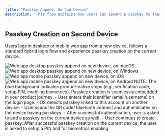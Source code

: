 ```yaml
---
title: "Passkey Append: On 2nd Device"
description: "This flow explains how users can append a passkey to their account after authenticating on a new (second) device with a password and MFA. This enables seamless, passwordless sign-in on future logins, strengthening security and improving the user experience."
---
```


## Passkey Creation on Second Device

Users logs in desktop or mobile web app from a new device, follows a standard hybrid login flow and experience passkey creation on the current device.

<Tabs>
<Tab title="macOS">
    <Frame caption="macOS passkey append on new device">
      <img src="/images/authentication-flow/web-app/desktop/append-on-second-device-macos.png" alt="Web app desktop passkey append on new device, on macOS" />
    </Frame>
  </Tab>

<Tab title="Windows">
    <Frame caption="Windows passkey append on new device">
        <img
            src="/images/authentication-flow/web-app/desktop/append-on-second-device-windows.png"
            alt="Web app desktop passkey append on new device, on Windows"
        />
    </Frame>
</Tab>
<Tab title="iOS">
    <Frame caption="iOS passkey append on new device">
        <img
            src="/images/authentication-flow/web-app/mobile/append-on-second-device-ios.png"
            alt="Web app mobile passkey append on new device, on iOS"
        />
    </Frame>
</Tab>

  <Tab title="Android">
    <Frame caption="Android passkey append on new device">
      <img src="/images/authentication-flow/web-app/mobile/append-on-second-device-android.png" alt="Web app mobile passkey append on new device, on Android" />
    </Frame>
  </Tab>
</Tabs>

<Info>
    NOTE: The blue background indicates product-native steps (e.g., verification
    code, setup PIN, enabling biometrics). Passkey creation is seamlessly
    embedded in your product journey.
</Info>
<Steps>
     <Step title="Login on current device using another device">
        - User enters their identifier (email/username) on the login page.
        - OS detects passkey linked to this account on another device.
        - User scans the QR code/ bluetooth connect and authenticates on the device having passkeys.
        - After successful authentication, user is asked to add a passkey on the current device as well.
        - User continues to create passkey. After successful passkey creation on the current device, the user is asked to setup a PIN and for biometrics enabling.
    </Step>

</Steps>
